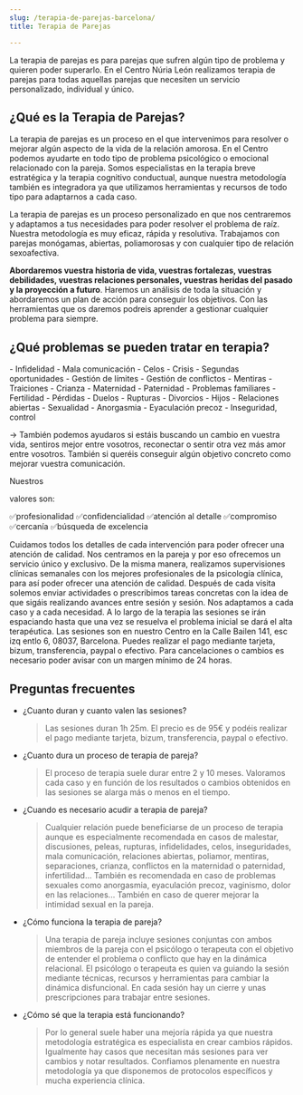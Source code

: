 ```yaml
---
slug: /terapia-de-parejas-barcelona/
title: Terapia de Parejas

---
```


La terapia de parejas es para parejas que sufren algún tipo de problema y quieren poder superarlo.
En el Centro Núria León realizamos terapia de parejas para todas aquellas parejas que necesiten un servicio personalizado, individual y único. 


## ¿Qué es la Terapia de Parejas?

La terapia de parejas es un proceso en el que intervenimos para resolver o mejorar algún aspecto de la vida de la relación amorosa. En el Centro podemos ayudarte en todo tipo de problema psicológico o emocional relacionado con la pareja. Somos especialistas en la terapia breve estratégica y la terapia cognitivo conductual, aunque nuestra metodología también es integradora ya que utilizamos herramientas y recursos de todo tipo para adaptarnos a cada caso.

La terapia de parejas es un proceso personalizado en que nos centraremos y adaptamos a tus necesidades para poder resolver el problema de raíz. Nuestra metodología es muy eficaz, rápida y resolutiva. Trabajamos con parejas monógamas, abiertas, poliamorosas y con cualquier tipo de relación sexoafectiva.

**Abordaremos vuestra historia de vida, vuestras fortalezas, vuestras debilidades, vuestras relaciones personales, vuestras heridas del pasado y la proyección a futuro**. Haremos un análisis de toda la situación y abordaremos un plan de acción para conseguir los objetivos. Con las herramientas que os daremos podreis aprender a gestionar cualquier problema para siempre.

## ¿Qué problemas se pueden tratar en terapia?

<div class="columns-2">
- Infidelidad
- Mala comunicación
- Celos
- Crisis
- Segundas oportunidades
- Gestión de límites
- Gestión de conflictos
- Mentiras
- Traiciones
- Crianza
- Maternidad
- Paternidad
- Problemas familiares
- Fertilidad
- Pérdidas
- Duelos
- Rupturas
- Divorcios
- Hijos
- Relaciones abiertas
- Sexualidad
- Anorgasmia
- Eyaculación precoz
- Inseguridad, control

</div>


→ También podemos ayudaros si estáis buscando un cambio en vuestra vida, sentiros mejor entre vosotros, reconectar o sentir otra vez más amor entre vosotros. También si queréis conseguir algún objetivo concreto como mejorar vuestra comunicación.

Nuestros

valores son:

✅profesionalidad
✅confidencialidad
✅atención al detalle
✅compromiso 
✅cercanía
✅búsqueda de excelencia

Cuidamos todos los detalles de cada intervención para poder ofrecer una atención de calidad. Nos centramos en la pareja y por eso ofrecemos un servicio único y exclusivo. De la misma manera, realizamos supervisiones clínicas semanales con los mejores profesionales de la psicología clínica, para así poder ofrecer una atención de calidad.
Después de cada visita solemos enviar actividades o prescribimos tareas concretas con la idea de que sigáis realizando avances entre sesión y sesión. Nos adaptamos a cada caso y a cada necesidad. A lo largo de la terapia las sesiones se irán espaciando hasta que una vez se resuelva el problema inicial se dará el alta terapéutica.
Las sesiones son en nuestro Centro en la Calle Bailen 141, esc izq entlo 6, 08037, Barcelona. Puedes realizar el pago mediante tarjeta, bizum, transferencia, paypal o efectivo.
Para cancelaciones o cambios es necesario poder avisar con un margen mínimo de 24 horas.



<ComoEsLaTerapia />

## Preguntas frecuentes

<div class="faq">

- ¿Cuanto duran y cuanto valen las sesiones?

  > Las sesiones duran 1h 25m. El precio es de 95€ y podéis realizar el pago mediante tarjeta, bizum, transferencia, paypal o efectivo.

- ¿Cuanto dura un proceso de terapia de pareja?

  > El proceso de terapia suele durar entre 2 y 10 meses. Valoramos cada caso y en función de los resultados o cambios obtenidos en las sesiones se alarga más o menos en el tiempo.

- ¿Cuando es necesario acudir a terapia de pareja?

  > Cualquier relación puede beneficiarse de un proceso de terapia aunque es especialmente recomendada en casos de malestar, discusiones, peleas, rupturas, infidelidades, celos, inseguridades, mala comunicación, relaciones abiertas, poliamor, mentiras, separaciones, crianza, conflictos en la maternidad o paternidad, infertilidad... También es recomendada en caso de problemas sexuales como anorgasmia, eyaculación precoz, vaginismo, dolor en las relaciones... También en caso de querer mejorar la intimidad sexual en la pareja.

- ¿Cómo funciona la terapia de pareja?

  > Una terapia de pareja incluye sesiones conjuntas con ambos miembros de la pareja con el psicólogo o terapeuta con el objetivo de entender el problema o conflicto que hay en la dinámica relacional. El psicólogo o terapeuta es quien va guiando la sesión mediante técnicas, recursos y herramientas para cambiar la dinámica disfuncional. En cada sesión hay un cierre y unas prescripciones para trabajar entre sesiones.

- ¿Cómo sé que la terapia está funcionando?
  > Por lo general suele haber una mejoría rápida ya que nuestra metodología estratégica es especialista en crear cambios rápidos. Igualmente hay casos que necesitan más sesiones para ver cambios y notar resultados. Confiamos plenamente en nuestra metodología ya que disponemos de protocolos específicos y mucha experiencia clínica.

</div>
